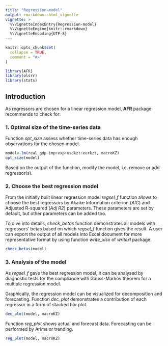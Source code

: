 ```yaml
---
title: "Regression-model"
output: rmarkdown::html_vignette
vignette: >
  %\VignetteIndexEntry{Regression-model}
  %\VignetteEngine{knitr::rmarkdown}
  %\VignetteEncoding{UTF-8}
---
```


```r
knitr::opts_chunk$set(
  collapse = TRUE,
  comment = "#>"
)
```

```r
library(AFR)
library(olsrr)
library(stats)
```

## Introduction

As regressors are chosen for a linear regression model, **AFR** package recommends to check for:

### 1. Optimal size of the time-series data

Function *opt_size* assess whether time-series data has enough observations for the chosen model.

```r
model<-lm(real_gdp~imp+exp+usdkzt+eurkzt, macroKZ)
opt_size(model)
```

Based on the output of the function, modify the model, i.e. remove or add regressor(s).

### 2. Choose the best regression model

From the initially built linear regression model *regsel_f* function allows to choose the best regressors by Akaike Information criterion (*AIC*) and Adjusted R-squared (*Adj R2*) parameters. These parameters are set by default, but other parameters can be added too. 

To dive into details, *check_betas* function demonstrates all models with regressors' betas based on which *regsel_f* function gives the result. A user can export the output of all models into Excel document for more representative format by using function *write_xlsx* of *writexl* package.

```r
check_betas(model)
```


### 3. Analysis of the model

As *regsel_f* gave the best regression model, it can be analysed by diagnostic tests for the compliance with Gauss-Markov theorem for a multiple regression model.

Graphically, the regression model can be visualized for decomposition and forecasting. Function *dec_plot* demonstrates a contribution of each regressor in a form of stacked bar plot.

```r
dec_plot(model, macroKZ)
```

Function *reg_plot* shows actual and forecast data. Forecasting can be performed by Arima or trending.

```r
reg_plot(model, macroKZ)
```

